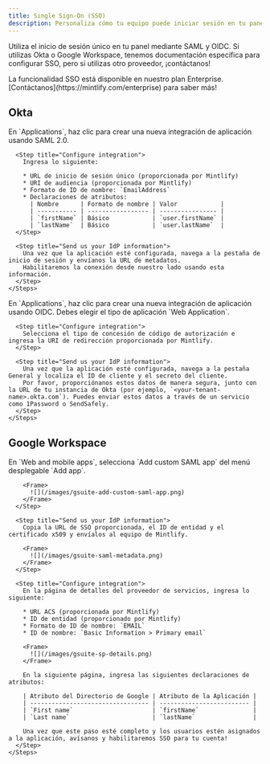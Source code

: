 ```yaml
---
title: Single Sign-On (SSO)
description: Personaliza cómo tu equipo puede iniciar sesión en tu panel de administración
---
```


Utiliza el inicio de sesión único en tu panel mediante SAML y OIDC. Si utilizas Okta o Google Workspace, tenemos documentación específica para configurar SSO, pero si utilizas otro proveedor, ¡contáctanos!

<Note>
  La funcionalidad SSO está disponible en nuestro plan Enterprise.[Contáctanos](https://mintlify.com/enterprise) para saber más!
</Note>

## Okta

<Tabs>
  <Tab title="SAML">
    <Steps>
      <Step title="Create an application">
        En `Applications`, haz clic para crear una nueva integración de aplicación usando SAML 2.0.
      </Step>

      <Step title="Configure integration">
        Ingresa lo siguiente:

        * URL de inicio de sesión único (proporcionada por Mintlify)
        * URI de audiencia (proporcionada por Mintlify)
        * Formato de ID de nombre: `EmailAddress`
        * Declaraciones de atributos:
          | Nombre      | Formato de nombre | Valor            |
          | ----------- | ----------------- | ---------------- |
          | `firstName` | Básico            | `user.firstName` |
          | `lastName`  | Básico            | `user.lastName`  |
      </Step>

      <Step title="Send us your IdP information">
        Una vez que la aplicación esté configurada, navega a la pestaña de inicio de sesión y envíanos la URL de metadatos.
        Habilitaremos la conexión desde nuestro lado usando esta información.
      </Step>
    </Steps>
  </Tab>

  <Tab title="OIDC">
    <Steps>
      <Step title="Create an application">
        En `Applications`, haz clic para crear una nueva integración de aplicación usando OIDC.
        Debes elegir el tipo de aplicación `Web Application`.
      </Step>

      <Step title="Configure integration">
        Selecciona el tipo de concesión de código de autorización e ingresa la URI de redirección proporcionada por Mintlify.
      </Step>

      <Step title="Send us your IdP information">
        Una vez que la aplicación esté configurada, navega a la pestaña General y localiza el ID de cliente y el secreto del cliente.
        Por favor, proporciónanos estos datos de manera segura, junto con la URL de tu instancia de Okta (por ejemplo, `<your-tenant-name>.okta.com`). Puedes enviar estos datos a través de un servicio como 1Password o SendSafely.
      </Step>
    </Steps>
  </Tab>
</Tabs>

## Google Workspace

<Tabs>
  <Tab title="SAML">
    <Steps>
      <Step title="Create an application">
        En `Web and mobile apps`, selecciona `Add custom SAML app` del menú desplegable `Add app`.

        <Frame>
          ![](/images/gsuite-add-custom-saml-app.png)
        </Frame>
      </Step>

      <Step title="Send us your IdP information">
        Copia la URL de SSO proporcionada, el ID de entidad y el certificado x509 y envíalos al equipo de Mintlify.

        <Frame>
          ![](/images/gsuite-saml-metadata.png)
        </Frame>
      </Step>

      <Step title="Configure integration">
        En la página de detalles del proveedor de servicios, ingresa lo siguiente:

        * URL ACS (proporcionada por Mintlify)
        * ID de entidad (proporcionado por Mintlify)
        * Formato de ID de nombre: `EMAIL`
        * ID de nombre: `Basic Information > Primary email`

        <Frame>
          ![](/images/gsuite-sp-details.png)
        </Frame>

        En la siguiente página, ingresa las siguientes declaraciones de atributos:

        | Atributo del Directorio de Google | Atributo de la Aplicación |
        | --------------------------------- | ------------------------- |
        | `First name`                      | `firstName`               |
        | `Last name`                       | `lastName`                |

        Una vez que este paso esté completo y los usuarios estén asignados a la aplicación, avísanos y habilitaremos SSO para tu cuenta!
      </Step>
    </Steps>
  </Tab>
</Tabs>
